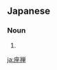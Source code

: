 ==Japanese==
{{ja-kanjitab|座|禅}}

===Noun===
{{ja-noun|ざぜん}}

# {{alternative spelling of|坐禅|lang=ja}}

[[ja:座禅]]